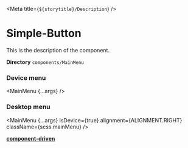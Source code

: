 



<Meta title={`${storytitle}/Description`} />

# Simple-Button

<div className="description">This is the description of the component.</div>

**Directory** `components/MainMenu`

### Device menu

<MainMenu {...args} />

### Desktop menu

<MainMenu
  {...args}
  isDevice={true}
  alignment={ALIGNMENT.RIGHT}
  className={scss.mainMenu}
/>

[**component-driven**](/story/molecules-mainmenu--main-menu-component)
